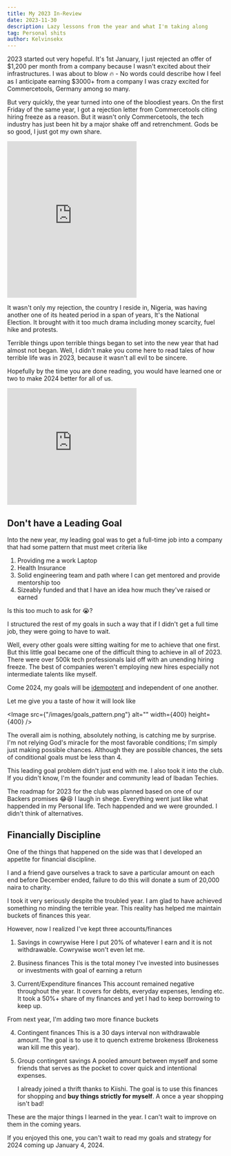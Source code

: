 ```yaml
---
title: My 2023 In-Review
date: 2023-11-30
description: Lazy lessons from the year and what I'm taking along
tag: Personal shits
author: Kelvinsekx
---
```



2023 started out very hopeful. It's 1st January, I just rejected an offer of $1,200 per month from a company because I wasn't excited about their infrastructures. I was about to blow 🔥 - No words could describe how I feel as I anticipate earning $3000+ from a company I was crazy excited for Commercetools, Germany among so many.

But very quickly, the year turned into one of the bloodiest years. On the first Friday of the same year, I got a rejection letter from Commercetools citing hiring freeze as a reason. But it wasn't only Commercetools, the tech industry has just been hit by a major shake off and retrenchment. Gods be so good, I just got my own share.

<iframe
  src="https://giphy.com/embed/iH2IldVkqeLuJ7eJ0L"
  height="362"
  frameBorder="0"
  className="giphy-embed m-auto w-30"
  allowFullScreen
></iframe>

It wasn't only my rejection, the country I reside in, Nigeria, was having another one of its heated period in a span of years, It's the National Election. It brought with it too much drama including money scarcity, fuel hike and protests.

Terrible things upon terrible things began to set into the new year that had almost not began. Well, I didn't make you come here to read tales of how terrible life was in 2023, because it wasn't all evil to be sincere.

Hopefully by the time you are done reading, you would have learned one or two to make 2024 better for all of us.

<iframe
  src="https://giphy.com/embed/l0MYBIgkmvFb3lUSA"
  height="270"
  frameBorder="0"
  className="giphy-embed m-auto w-30"
  allowFullScreen
></iframe>

## Don't have a Leading Goal

Into the new year, my leading goal was to get a full-time job into a company that had some pattern that must meet criteria like

1. Providing me a work Laptop
2. Health Insurance
3. Solid engineering team and path where I can get mentored and provide mentorship too
4. Sizeably funded and that I have an idea how much they've raised or earned

Is this too much to ask for 😭?

I structured the rest of my goals in such a way that if I didn't get a full time job, they were going to have to wait.

Well, every other goals were sitting waiting for me to achieve that one first. But this little goal became one of the difficult thing to achieve in all of 2023. There were over 500k tech professionals laid off with an unending hiring freeze. The best of companies weren't employing new hires especially not intermediate talents like myself.

Come 2024, my goals will be [idempotent](https://en.wikipedia.org/wiki/Idempotence) and independent of one another.

Let me give you a taste of how it will look like

<Image src={"/images/goals_pattern.png"} alt="" width={400} height={400} />

The overall aim is nothing, absolutely nothing, is catching me by surprise. I'm not relying God's miracle for the most favorable conditions; I'm simply just making possible chances. Although they are possible chances, the sets of conditional goals must be less than 4.

This leading goal problem didn't just end with me. I also took it into the club. If you didn't know, I'm the founder and community lead of Ibadan Techies.

The roadmap for 2023 for the club was planned based on one of our Backers promises 😂😆 I laugh in shege. Everything went just like what happended in my Personal life. Tech happended and we were grounded. I didn't think of alternatives.

## Financially Discipline

One of the things that happened on the side was that I developed an appetite for financial discipline.

I and a friend gave ourselves a track to save a particular amount on each end before December ended, failure to do this will donate a sum of 20,000 naira to charity.

I took it very seriously despite the troubled year. I am glad to have achieved something no minding the terrible year. This reality has helped me maintain buckets of finances this year.

However, now I realized I've kept three accounts/finances

1. Savings in cowrywise
   Here I put 20% of whatever I earn and it is not withdrawable. Cowrywise won't even let me.

2. Business finances
   This is the total money I've invested into businesses or investments with goal of earning a return

3. Current/Expenditure finances
   This account remained negative throughout the year. It covers for debts, everyday expenses, lending etc. It took a 50%+ share of my finances and yet I had to keep borrowing to keep up.

From next year, I'm adding two more finance buckets

4. Contingent finances
   This is a 30 days interval non withdrawable amount. The goal is to use it to quench extreme brokeness (Brokeness wan kill me this year).

5. Group contingent savings
   A pooled amount between myself and some friends that serves as the pocket to cover quick and intentional expenses.

   I already joined a thrift thanks to Kiishi. The goal is to use this finances for shopping and **buy things strictly for myself**. A once a year shopping isn't bad!

These are the major things I learned in the year. I can't wait to improve on them in the coming years.

If you enjoyed this one, you can't wait to read my goals and strategy for 2024 coming up January 4, 2024.
